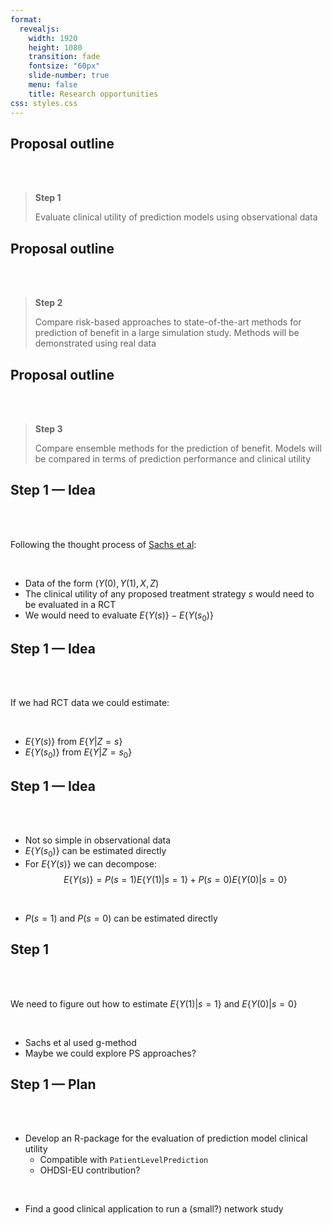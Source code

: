 ```yaml
---
format:
  revealjs:
    width: 1920
    height: 1080
    transition: fade
    fontsize: "60px"
    slide-number: true
    menu: false
    title: Research opportunities
css: styles.css
---
```


## Proposal outline

\
\

> **Step 1**
>
> Evaluate clinical utility of prediction models using observational data


## Proposal outline

\
\

> **Step 2**
>
> Compare risk-based approaches to state-of-the-art methods for prediction of benefit in a large simulation study.
> Methods will be demonstrated using real data


## Proposal outline

\
\

> **Step 3**
>
> Compare ensemble methods for the prediction of benefit. Models will be compared in terms of prediction performance and
> clinical utility


## Step 1 --- Idea

\
\

Following the thought process of
[Sachs et al](https://journals.lww.com/epidem/fulltext/2020/05000/aim_for_clinical_utility,_not_just_predictive.8.aspx):

\

- Data of the form $(Y(0), Y(1), X, Z)$
- The clinical utility of any proposed treatment strategy $s$ would need to be evaluated in a RCT
- We would need to evaluate $E\big\{ Y(s) \big\} - E\big\{ Y(s_0) \big\}$


## Step 1 --- Idea

\
\

If we had RCT data we could estimate:

\

- $E\big\{ Y(s) \big\}$ from $E\big\{ Y | Z = s \big\}$
- $E\big\{ Y(s_0) \big\}$ from  $E\big\{ Y | Z = s_0 \big\}$

## Step 1 --- Idea

\
\

- Not so simple in observational data
- $E\big\{ Y(s_0) \big\}$ can be estimated directly
- For $E\big\{ Y(s) \big\}$ we can decompose: $$E\big\{ Y(s) \big\} = P(s=1)E\big\{Y(1)|s=1\big\} + P(s=0)E\big\{Y(0)|s=0\big\}$$

\

- $P(s=1)$ and $P(s=0)$ can be estimated directly

## Step 1

\
\

We need to figure out how to estimate $E\big\{Y(1)|s=1\big\}$ and $E\big\{Y(0)|s=0\big\}$

\

- Sachs et al used g-method
- Maybe we could explore PS approaches?

## Step 1 --- Plan

\
\

- Develop an R-package for the evaluation of prediction model clinical utility
  - Compatible with `PatientLevelPrediction`
  - OHDSI-EU contribution?

\

- Find a good clinical application to run a (small?) network study
